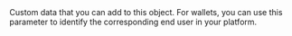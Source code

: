   
<ResponseField name="Tag" type="string" >  
<MaxLength255Characters />    
Custom data that you can add to this object.  
For wallets, you can use this parameter to identify the corresponding end user in your platform.  
</ResponseField>